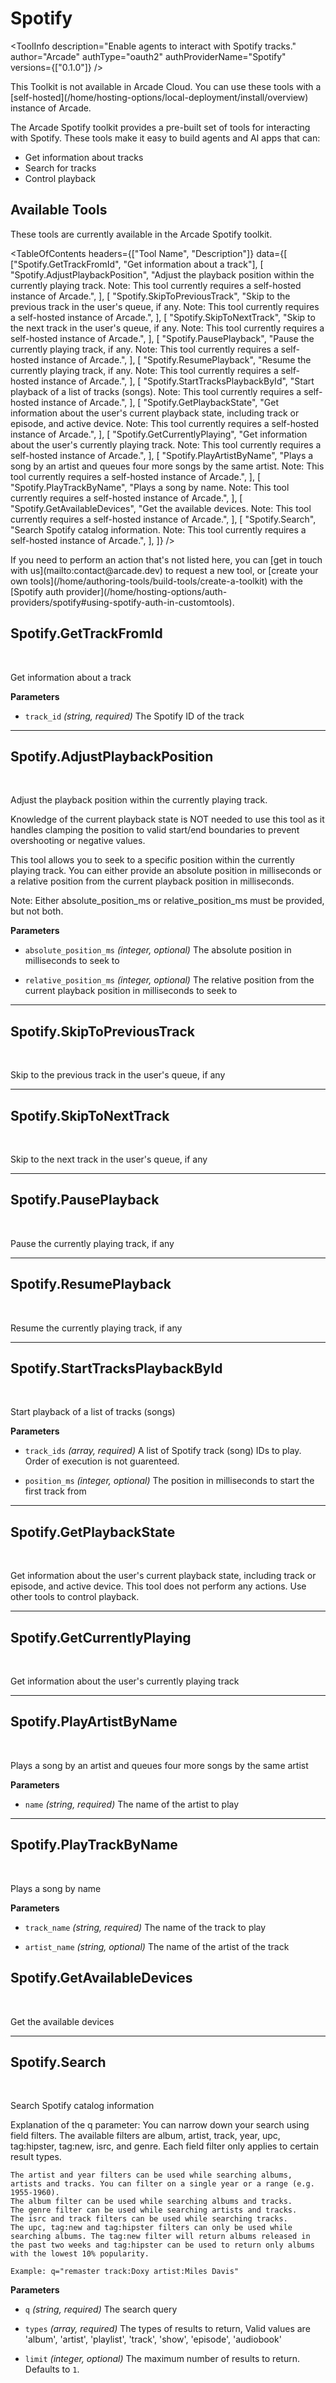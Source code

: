 # Spotify


<ToolInfo
  description="Enable agents to interact with Spotify tracks."
  author="Arcade"
  authType="oauth2"
  authProviderName="Spotify"
  versions={["0.1.0"]}
/>

<Callout type="warning">
  This Toolkit is not available in Arcade Cloud. You can use these tools with a
  [self-hosted](/home/hosting-options/local-deployment/install/overview)
  instance of Arcade.
</Callout>

<Badges repo="arcadeai/arcade_spotify" />

The Arcade Spotify toolkit provides a pre-built set of tools for interacting with Spotify. These tools make it easy to build agents and AI apps that can:

- Get information about tracks
- Search for tracks
- Control playback

## Available Tools

These tools are currently available in the Arcade Spotify toolkit.

<TableOfContents
  headers={["Tool Name", "Description"]}
  data={[
    ["Spotify.GetTrackFromId", "Get information about a track"],
    [
      "Spotify.AdjustPlaybackPosition",
      "Adjust the playback position within the currently playing track. Note: This tool currently requires a self-hosted instance of Arcade.",
    ],
    [
      "Spotify.SkipToPreviousTrack",
      "Skip to the previous track in the user's queue, if any. Note: This tool currently requires a self-hosted instance of Arcade.",
    ],
    [
      "Spotify.SkipToNextTrack",
      "Skip to the next track in the user's queue, if any. Note: This tool currently requires a self-hosted instance of Arcade.",
    ],
    [
      "Spotify.PausePlayback",
      "Pause the currently playing track, if any. Note: This tool currently requires a self-hosted instance of Arcade.",
    ],
    [
      "Spotify.ResumePlayback",
      "Resume the currently playing track, if any. Note: This tool currently requires a self-hosted instance of Arcade.",
    ],
    [
      "Spotify.StartTracksPlaybackById",
      "Start playback of a list of tracks (songs). Note: This tool currently requires a self-hosted instance of Arcade.",
    ],
    [
      "Spotify.GetPlaybackState",
      "Get information about the user's current playback state, including track or episode, and active device. Note: This tool currently requires a self-hosted instance of Arcade.",
    ],
    [
      "Spotify.GetCurrentlyPlaying",
      "Get information about the user's currently playing track. Note: This tool currently requires a self-hosted instance of Arcade.",
    ],
    [
      "Spotify.PlayArtistByName",
      "Plays a song by an artist and queues four more songs by the same artist. Note: This tool currently requires a self-hosted instance of Arcade.",
    ],
    [
      "Spotify.PlayTrackByName",
      "Plays a song by name. Note: This tool currently requires a self-hosted instance of Arcade.",
    ],
    [
      "Spotify.GetAvailableDevices",
      "Get the available devices. Note: This tool currently requires a self-hosted instance of Arcade.",
    ],
    [
      "Spotify.Search",
      "Search Spotify catalog information. Note: This tool currently requires a self-hosted instance of Arcade.",
    ],
  ]}
/>

<Callout>
  If you need to perform an action that's not listed here, you can [get in touch
  with us](mailto:contact@arcade.dev) to request a new tool, or [create your own
  tools](/home/authoring-tools/build-tools/create-a-toolkit) with the [Spotify
  auth
  provider](/home/hosting-options/auth-providers/spotify#using-spotify-auth-in-customtools).
</Callout>

## Spotify.GetTrackFromId

<br />
<TabbedCodeBlock
  tabs={[
    {
      label: "Call the Tool with User Authorization",
      content: {
        Python: [
          "/examples/integrations/toolkits/spotify/get_track_from_id_example_call_tool.py",
        ],
        JavaScript: [
          "/examples/integrations/toolkits/spotify/get_track_from_id_example_call_tool.js",
        ],
      },
    },
  ]}
/>

Get information about a track

**Parameters**

- `track_id` _(string, required)_ The Spotify ID of the track

---

## Spotify.AdjustPlaybackPosition

<br />
<TabbedCodeBlock
  tabs={[
    {
      label: "Call the Tool with User Authorization",
      content: {
        Python: [
          "/examples/integrations/toolkits/spotify/adjust_playback_position_example_call_tool.py",
        ],
        JavaScript: [
          "/examples/integrations/toolkits/spotify/adjust_playback_position_example_call_tool.js",
        ],
      },
    },
  ]}
/>

Adjust the playback position within the currently playing track.

Knowledge of the current playback state is NOT needed to use this tool as it handles clamping the position to valid start/end boundaries to prevent overshooting or negative values.

This tool allows you to seek to a specific position within the currently playing track. You can either provide an absolute position in milliseconds or a relative position from the current playback position in milliseconds.

Note: Either absolute_position_ms or relative_position_ms must be provided, but not both.

**Parameters**

- `absolute_position_ms` _(integer, optional)_ The absolute position in milliseconds to seek to

- `relative_position_ms` _(integer, optional)_ The relative position from the current playback position in milliseconds to seek to

---

## Spotify.SkipToPreviousTrack

<br />
<TabbedCodeBlock
  tabs={[
    {
      label: "Call the Tool with User Authorization",
      content: {
        Python: [
          "/examples/integrations/toolkits/spotify/skip_to_previous_track_example_call_tool.py",
        ],
        JavaScript: [
          "/examples/integrations/toolkits/spotify/skip_to_previous_track_example_call_tool.js",
        ],
      },
    },
  ]}
/>

Skip to the previous track in the user's queue, if any

---

## Spotify.SkipToNextTrack

<br />
<TabbedCodeBlock
  tabs={[
    {
      label: "Call the Tool with User Authorization",
      content: {
        Python: [
          "/examples/integrations/toolkits/spotify/skip_to_next_track_example_call_tool.py",
        ],
        JavaScript: [
          "/examples/integrations/toolkits/spotify/skip_to_next_track_example_call_tool.js",
        ],
      },
    },
  ]}
/>

Skip to the next track in the user's queue, if any

---

## Spotify.PausePlayback

<br />
<TabbedCodeBlock
  tabs={[
    {
      label: "Call the Tool with User Authorization",
      content: {
        Python: [
          "/examples/integrations/toolkits/spotify/pause_playback_example_call_tool.py",
        ],
        JavaScript: [
          "/examples/integrations/toolkits/spotify/pause_playback_example_call_tool.js",
        ],
      },
    },
  ]}
/>

Pause the currently playing track, if any

---

## Spotify.ResumePlayback

<br />
<TabbedCodeBlock
  tabs={[
    {
      label: "Call the Tool with User Authorization",
      content: {
        Python: [
          "/examples/integrations/toolkits/spotify/resume_playback_example_call_tool.py",
        ],
        JavaScript: [
          "/examples/integrations/toolkits/spotify/resume_playback_example_call_tool.js",
        ],
      },
    },
  ]}
/>

Resume the currently playing track, if any

---

## Spotify.StartTracksPlaybackById

<br />
<TabbedCodeBlock
  tabs={[
    {
      label: "Call the Tool with User Authorization",
      content: {
        Python: [
          "/examples/integrations/toolkits/spotify/start_tracks_playback_by_id_example_call_tool.py",
        ],
        JavaScript: [
          "/examples/integrations/toolkits/spotify/start_tracks_playback_by_id_example_call_tool.js",
        ],
      },
    },
  ]}
/>

Start playback of a list of tracks (songs)

**Parameters**

- `track_ids` _(array, required)_ A list of Spotify track (song) IDs to play. Order of execution is not guarenteed.

- `position_ms` _(integer, optional)_ The position in milliseconds to start the first track from

---

## Spotify.GetPlaybackState

<br />
<TabbedCodeBlock
  tabs={[
    {
      label: "Call the Tool with User Authorization",
      content: {
        Python: [
          "/examples/integrations/toolkits/spotify/get_playback_state_example_call_tool.py",
        ],
        JavaScript: [
          "/examples/integrations/toolkits/spotify/get_playback_state_example_call_tool.js",
        ],
      },
    },
  ]}
/>

Get information about the user's current playback state, including track or episode, and active device. This tool does not perform any actions. Use other tools to control playback.

---

## Spotify.GetCurrentlyPlaying

<br />
<TabbedCodeBlock
  tabs={[
    {
      label: "Call the Tool with User Authorization",
      content: {
        Python: [
          "/examples/integrations/toolkits/spotify/get_currently_playing_example_call_tool.py",
        ],
        JavaScript: [
          "/examples/integrations/toolkits/spotify/get_currently_playing_example_call_tool.js",
        ],
      },
    },
  ]}
/>

Get information about the user's currently playing track

---

## Spotify.PlayArtistByName

<br />
<TabbedCodeBlock
  tabs={[
    {
      label: "Call the Tool with User Authorization",
      content: {
        Python: [
          "/examples/integrations/toolkits/spotify/play_artist_by_name_example_call_tool.py",
        ],
        JavaScript: [
          "/examples/integrations/toolkits/spotify/play_artist_by_name_example_call_tool.js",
        ],
      },
    },
  ]}
/>

Plays a song by an artist and queues four more songs by the same artist

**Parameters**

- `name` _(string, required)_ The name of the artist to play

---

## Spotify.PlayTrackByName

<br />
<TabbedCodeBlock
  tabs={[
    {
      label: "Call the Tool with User Authorization",
      content: {
        Python: [
          "/examples/integrations/toolkits/spotify/play_track_by_name_example_call_tool.py",
        ],
        JavaScript: [
          "/examples/integrations/toolkits/spotify/play_track_by_name_example_call_tool.js",
        ],
      },
    },
  ]}
/>

Plays a song by name

**Parameters**

- `track_name` _(string, required)_ The name of the track to play

- `artist_name` _(string, optional)_ The name of the artist of the track

## Spotify.GetAvailableDevices

<br />
<TabbedCodeBlock
  tabs={[
    {
      label: "Call the Tool with User Authorization",
      content: {
        Python: [
          "/examples/integrations/toolkits/spotify/get_available_devices_example_call_tool.py",
        ],
        JavaScript: [
          "/examples/integrations/toolkits/spotify/get_available_devices_example_call_tool.js",
        ],
      },
    },
  ]}
/>

Get the available devices

---

## Spotify.Search

<br />
<TabbedCodeBlock
  tabs={[
    {
      label: "Call the Tool with User Authorization",
      content: {
        Python: [
          "/examples/integrations/toolkits/spotify/search_example_call_tool.py",
        ],
        JavaScript: [
          "/examples/integrations/toolkits/spotify/search_example_call_tool.js",
        ],
      },
    },
  ]}
/>

Search Spotify catalog information

Explanation of the q parameter: You can narrow down your search using field filters. The available filters are album, artist, track, year, upc, tag:hipster, tag:new, isrc, and genre. Each field filter only applies to certain result types.

    The artist and year filters can be used while searching albums, artists and tracks. You can filter on a single year or a range (e.g. 1955-1960).
    The album filter can be used while searching albums and tracks.
    The genre filter can be used while searching artists and tracks.
    The isrc and track filters can be used while searching tracks.
    The upc, tag:new and tag:hipster filters can only be used while searching albums. The tag:new filter will return albums released in the past two weeks and tag:hipster can be used to return only albums with the lowest 10% popularity.

    Example: q="remaster track:Doxy artist:Miles Davis"

**Parameters**

- `q` _(string, required)_ The search query

- `types` _(array, required)_ The types of results to return, Valid values are 'album', 'artist', 'playlist', 'track', 'show', 'episode', 'audiobook'

- `limit` _(integer, optional)_ The maximum number of results to return. Defaults to `1`.

<ToolFooter pipPackageName="arcade_spotify" />
